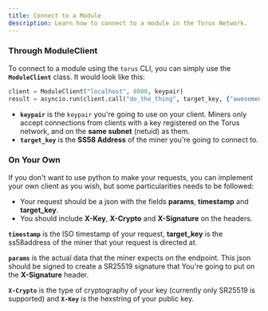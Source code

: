 ```yaml
---
title: Connect to a Module
description: Learn how to connect to a module in the Torus Network.
---
```


### Through ModuleClient

To connect to a module using the `torus` CLI, you can simply use the **`ModuleClient`** class. It would look like this:

```py
client = ModuleClient("localhost", 8000, keypair)
result = asyncio.run(client.call("do_the_thing", target_key, {"awesomeness": 45, "extra": "hi"}))
```

- **`keypair`** is the `keypair` you're going to use on your client.
  Miners only accept connections from clients with a key registered on the Torus network, and on the **same subnet** (netuid) as them.
- **`target_key`** is the **SS58 Address** of the miner you're going to connect to.

### On Your Own

If you don't want to use python to make your requests, you can implement your own client as you wish, but some
particularities needs to be followed:

- Your request should be a json with the fields **params**, **timestamp** and **target_key**.
- You should include **X-Key**, **X-Crypto** and **X-Signature** on the headers.

**`timestamp`** is the ISO timestamp of your request, **target_key** is the ss58address of the miner that your request is directed at.

**`params`** is the actual data that the miner expects on the endpoint. This json should be signed to create a SR25519 signature that
You're going to put on the **X-Signature** header.

**`X-Crypto`** is the type of cryptography of your key (currently only SR25519 is supported) and
**`X-Key`** is the hexstring of your public key.
